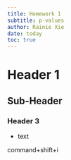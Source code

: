 ```yaml
---
title: Homework 1
subtitle: p-values
author: Rainie Xie
date: today
toc: true
---
```


# Header 1  

## Sub-Header

### Header 3 

- text  

command+shift+i
```python

```